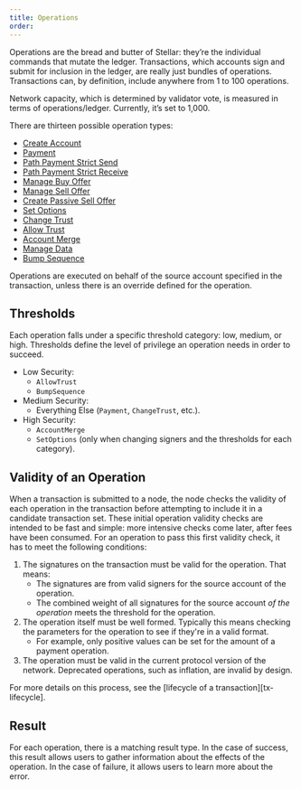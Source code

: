 ```yaml
---
title: Operations
order: 
---
```


Operations are the bread and butter of Stellar: they’re the individual commands that mutate the ledger.  Transactions, which accounts sign and submit for inclusion in the ledger, are really just bundles of operations.  Transactions can, by definition, include anywhere from 1 to 100 operations.

Network capacity, which is determined by validator vote, is measured in terms of operations/ledger.  Currently, it’s set to 1,000. 

There are thirteen possible operation types:
- [Create Account](./list-of-operations.md#create-account)
- [Payment](./list-of-operations.md#payment)
- [Path Payment Strict Send](./list-of-operations.md#path-payment-strict-send)
- [Path Payment Strict Receive](./list-of-operations.md#path-payment-strict-receive)
- [Manage Buy Offer](./list-of-operations.md#manage-buy-offer)
- [Manage Sell Offer](./list-of-operations.md#manage-sell-offer)
- [Create Passive Sell Offer](./list-of-operations.md#create-passive-sell-offer)
- [Set Options](./list-of-operations.md#set-options)
- [Change Trust](./list-of-operations.md#change-trust)
- [Allow Trust](./list-of-operations.md#allow-trust)
- [Account Merge](./list-of-operations.md#account-merge)
- [Manage Data](./list-of-operations.md#manage-data)
- [Bump Sequence](./list-of-operations.md#bump-sequence)

Operations are executed on behalf of the source account specified in the transaction, unless there is an override defined for the operation.

## Thresholds

Each operation falls under a specific threshold category: low, medium, or high.
Thresholds define the level of privilege an operation needs in order to succeed.

* Low Security:
  * `AllowTrust`
  * `BumpSequence`
* Medium Security:
  * Everything Else (`Payment`, `ChangeTrust`, etc.).
* High Security:
  * `AccountMerge`
  * `SetOptions` (only when changing signers and the thresholds for each category).

## Validity of an Operation

When a transaction is submitted to a node, the node checks the validity of each operation in the transaction before attempting to include it in a candidate transaction set.  These initial operation validity checks are intended to be fast and simple: more intensive checks come later, after fees have been consumed. For an operation to pass this first validity check, it has to meet the following conditions:

1. The signatures on the transaction must be valid for the operation. That means:
   * The signatures are from valid signers for the source account of the operation.
   * The combined weight of all signatures for the source account _of the operation_ meets the
     threshold for the operation.
2. The operation itself must be well formed. Typically this means checking the parameters for the operation to see if they're in a valid format.
   * For example, only positive values can be set for the amount of a payment operation.
3. The operation must be valid in the current protocol version of the network. Deprecated operations, such as inflation, are invalid by design. 
 
For more details on this process, see the [lifecycle of a transaction][tx-lifecycle].

## Result

For each operation, there is a matching result type. In the case of success, this result allows
users to gather information about the effects of the operation. In the case of failure, it allows
users to learn more about the error.
